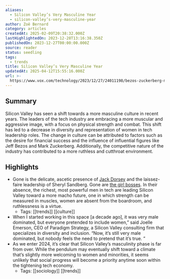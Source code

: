 ```yaml
---
aliases:
  - Silicon Valley’s Very Masculine Year
  - silicon-valley’s-very-masculine-year
author: Zoë Bernard
category: articles
createdAt: 2025-02-09T20:38:32.000Z
lastHighlightedOn: 2023-12-28T13:16:38.350Z
publishedOn: 2023-12-27T00:00:00.000Z
source: reader
status: seedling
tags:
  - trends
title: Silicon Valley’s Very Masculine Year
updatedAt: 2025-04-12T15:55:16.000Z
url: >-
  https://www.vox.com/technology/2023/12/27/24011198/bezos-zuckerberg-musk-buff-mma-masculine?utm_source=news.futureparty.com&utm_medium=newsletter&utm_campaign=revenge-pays
---
```

## Summary

Silicon Valley has seen a shift towards a more masculine culture in recent years. The leaders of the tech industry are embracing a more muscular and aggressive image, with a focus on physical strength and combat. This shift has led to a decrease in diversity and representation of women in tech leadership roles. The change in culture can be attributed to factors such as the desire for financial success and the influence of influential figures like Jeff Bezos and Mark Zuckerberg. Additionally, the competitive nature of the industry has contributed to a more ruthless and cutthroat environment.

## Highlights

- Gone is the delicate, ascetic presence of [Jack Dorsey](https://www.vox.com/jack-dorsey) and the laissez-faire leadership of Sheryl Sandberg. Gone are [the girl bosses](https://www.vanityfair.com/style/2023/09/where-have-all-the-girlbosses-gone). In their absence, the richest, most powerful men in tech are leading Silicon Valley toward a more macho future, one in which strength can be measured in muscles, women are absent from the boardroom, and ruthlessness is a virtue.
    - Tags: [[trends]] [[culture]]
- When I started working in this space [a decade ago], it was very male dominated, but everyone pretended to include women,” said Joelle Emerson, CEO of Paradigm Strategy, a Silicon Valley consulting firm that specializes in diversity and inclusion. “Now, it’s still very male dominated, but nobody feels the need to pretend that it’s true. ”
- As we enter 2024, it’s clear that Silicon Valley’s masculinity phase is far from over. While the pendulum may eventually shift toward a climate that’s slightly more welcoming to women and minorities, it seems unlikely that social progress will become a priority anytime soon within the tightening tech economy.
    - Tags: [[sociology]] [[trends]]

